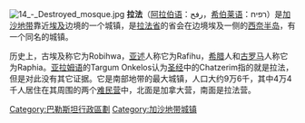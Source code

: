 [[File:14_-_Destroyed_mosque.jpg|thumb]]
{{unreferenced|time=2018-11-01T11:39:50+00:00}}
'''拉法'''（[[阿拉伯语|阿拉伯语]]：رفح，[[希伯莱语|希伯莱语]]：רפיח）是[[加沙地带|加沙地带]]靠近[[埃及|埃及]]边境的一个城镇，是[[拉法省|拉法省]]的省会在边境埃及一侧的[[西奈半岛|西奈半岛]]，有一个同名的城镇。

历史上，古埃及称它为Robihwa，[[亚述|亚述]]人称它为Rafihu，[[希腊|希腊]]人和[[古罗马|古罗马]]人称它为Raphia。[[亚拉姆语|亚拉姆语]]的Targum Onkelos认为[[圣经|圣经]]中的Chatzerim指的就是拉法，但是对此没有其它证据。它是南部地带的最大城镇，人口大约9万6千，其中4万4千人居住在其周围的两个[[难民营|难民营]]中，北面是加拿大营，南面是拉法营。

{{拉法省行政区划}}
{{巴勒斯坦行政區劃}}
{{Authority control}}
{{WAsia-stub}}

[[Category:巴勒斯坦行政區劃|Category:巴勒斯坦行政區劃]]
[[Category:加沙地带城镇|Category:加沙地带城镇]]